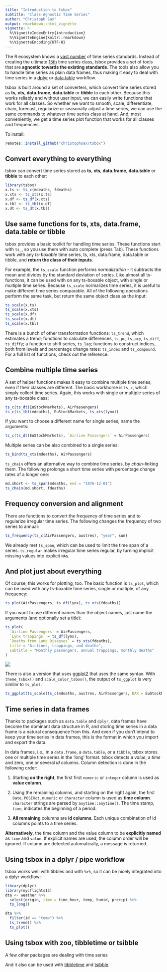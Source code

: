 ```yaml
---
title: "Introduction to tsbox"
subtitle: "Class-Agnostic Time Series"
author: "Christoph Sax"
output: rmarkdown::html_vignette
vignette: >
  %\VignetteIndexEntry{introduction}
  %\VignetteEngine{knitr::rmarkdown}
  %\VignetteEncoding{UTF-8}
---
```


The R ecosystem knows a [vast
number](https://cran.r-project.org/web/views/TimeSeries.html)  of time series
standards. Instead of creating the ultimate [15th](https://xkcd.com/927/) time
series class, tsbox provides a set of tools that are **agnostic towards the
existing standards**. The tools also allow you to handle time series as plain
data frames, thus making it easy to deal with time series in a
[dplyr](https://CRAN.R-project.org/package=dplyr) or
[data.table](https://CRAN.R-project.org/package=data.table) workflow.

tsbox is built around a set of converters, which convert time series stored as
**ts**, **xts**, **data.frame**, **data.table** or **tibble** to each other.
Because this works reliably and without user input, we can easily write
functions that work for all classes. So whether we want to smooth, scale,
differentiate, chain, forecast, regularize or seasonally adjust a time series,
we can use the same commands to whatever time series class at hand. And, most
conveniently, we get a time series plot function that works for all classes and
frequencies.

To install:

```r
remotes::install_github("christophsax/tsbox")
```

## Convert everything to everything

tsbox can convert time series stored as **ts**, **xts**, **data.frame**,
**data.table** or **tibble** to each other:

```r
library(tsbox)
x.ts <- ts_c(mdeaths, fdeaths)
x.xts <- ts_xts(x.ts)
x.df <- ts_df(x.xts)
x.tbl <- ts_tbl(x.df)
x.dt <- ts_dt(x.tbl)

```

## Use same functions for ts, xts, data.frame, data.table or tibble

tsbox provides a basic toolkit for handling time series. These functions start
with `ts_`, so you use them with auto complete (press Tab). These functions work
with any *ts-boxable* time series, ts, xts, data.frame, data.table or tibble,
and **return the class of their inputs**.

For example, the `ts_scale` function performs *normalization* - it subtracts the
mean and divides by the standard deviation of series. Like almost all ts-
functions, it can be used with on any ts-boxable object, with single or multiple
time series. Because `ts_scale` normalizes time series, it is useful to make
different time series comparable. All of the following operations perform the
same task, but return the same object class as the input:

```r
ts_scale(x.ts)           
ts_scale(x.xts)
ts_scale(x.df)
ts_scale(x.dt)
ts_scale(x.tbl)
```

There is a bunch of other transformation functions: `ts_trend`, which estimates
a trend; functions to calculate differences, `ts_pc`, `ts_pcy`, `ts_diff`,
`ts_diffy`; a function to shift series, `ts_lag`; functions to construct
indices, both from levels and percentage change rates: `ts_index` and
`ts_compound`. For a full list of functions, check out the reference.


## Combine multiple time series

A set of helper functions makes it easy to combine multiple time series, even if
their classes are different. The basic workhorse is `ts_c`, which simply collect
time series. Again, this works with single or multiple series of any ts-boxable
class:

```r
ts_c(ts_dt(EuStockMarkets), AirPassengers)
ts_c(ts_tbl(mdeaths), EuStockMarkets, ts_xts(lynx))
```

If you want to choose a different name for single series, name the arguments:

```r
ts_c(ts_dt(EuStockMarkets), `Airline Passengers` = AirPassengers)
```

Multiple series can be also combined to a single series:

```r
ts_bind(ts_xts(mdeaths), AirPassengers)
```

`ts_chain` offers an alternative way to combine time series, by *chain-linking*
them. The following prolongs a short time series with percentage change rates of
a longer one:

```r
md.short <- ts_span(mdeaths, end = "1976-12-01")
ts_chain(md.short, fdeaths)
```

## Frequency conversion and alignment

There are functions to convert the frequency of time series and to regularize
irregular time series. The following changes the frequency of two series to
annual:

```r
ts_frequency(ts_c(AirPassengers, austres), "year", sum)
```

We already met `ts_span`, which can be used to limit the time span of a
series. `ts_regular` makes irregular time series regular, by turning implicit
missing values into explicit `NA`s.

## And plot just about everything

Of course, this works for plotting, too. The basic function is `ts_plot`, which
can be used with any ts-boxable time series, single or multiple, of any
frequency:

```r
ts_plot(AirPassengers, ts_df(lynx), ts_xts(fdeaths))
```

If you want to use different names than the object names, just name the arguments (and optionally set a title):

```r
ts_plot(
  `Airline Passengers` = AirPassengers, 
  `Lynx trappings` = ts_df(lynx), 
  `Deaths from Lung Diseases` = ts_xts(fdeaths),
  title = "Airlines, trappings, and deaths",
  subtitle = "Monthly passengers, annual trappings, monthly deaths"
)
```

![](fig/plot1.png)

There is also a version that uses
[ggplot2](https://CRAN.R-project.org/package=ggplot2) that uses the same syntax.
With `theme_tsbox()` and `scale_color_tsbox()`, the output of `ts_ggplot` is
very similar to `ts_plot`.

```r
ts_ggplot(ts_scale(ts_c(mdeaths, austres, AirPassengers, DAX = EuStockMarkets[ ,'DAX'])))
```

## Time series in data frames

Thanks to packages such as `data.table` and `dplyr`, data frames have become the
dominant data structure in R, and storing time series in a data frame is a
natural consequence from this. And even if you don't intend to keep your time
series in data frames, this is the format in which you import and export the
data.

In data frames, i.e., in a `data.frame`, a `data.table`, or a `tibble`, tsbox
stores one or multiple time series in the 'long' format. tsbox detects a
*value*, a *time* and zero, one or several *id* columns. Column detection is
done in the following order:

1. Starting **on the right**, the first first `numeric` or `integer` column is
used as **value column**.

1. Using the remaining columns, and starting on the right again, the first
`Date`, `POSIXct`, `numeric` or `character` column is used as **time column**.
`character` strings are parsed by `anytime::anytime()`.
The time stamp, `time`, indicates the beginning of a period. 

1. **All remaining** columns are **id columns**. Each unique combination of id
columns points to a time series.

**Alternatively**, the time column and the value column to be **explicitly named** as
`time` and `value`. If explicit names are used, the column order will be
ignored. If column are detected automatically, a message is returned.


## Using tsbox in a dplyr / pipe workflow

tsbox works well with tibbles and with `%>%`, so it can be nicely integrated
into a dplyr workflow:

```r
library(dplyr)
library(nycflights13)
dta <- weather %>% 
  select(origin, time = time_hour, temp, humid, precip) %>% 
  ts_long() 

dta %>% 
  filter(id == "temp") %>% 
  ts_trend() %>% 
  ts_plot()

```

## Using tsbox with zoo, tibbletime or tsibble

A few other packages are dealing with time series

And it also can be used with [tibbletime](https://cran.r-project.org/web/packages/tibbletime/index.html) and [tsibble](https://cran.r-project.org/web/packages/tsibble/index.html).
